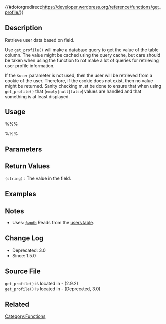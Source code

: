 {{#dotorgredirect:https://developer.wordpress.org/reference/functions/get_profile/}}

{{Deprecated|new_function=get_the_author_meta}}
== Description ==

Retrieve user data based on field. 

Use <tt>get_profile()</tt> will make a database query to get the value of the table column. The value might be cached using the query cache, but care should be taken when using the function to not make a lot of queries for retrieving user profile information. 

If the <tt>$user</tt> parameter is not used, then the user will be retrieved from a cookie of the user. Therefore, if the cookie does not exist, then no value might be returned. Sanity checking must be done to ensure that when using <tt>get_profile()</tt> that (<tt>empty|null|false</tt>) values are handled and that something is at least displayed. 

== Usage ==

%%%<?php get_profile( $field, $user ); ?>%%%

== Parameters ==

{{Parameter|$field|string|User field to retrieve. See [[Database_Description#Table:_wp_users|users table]] for possible <tt>$field</tt> values.}}
{{Parameter|$user|string|User username. Uses [[WordPress_Cookies|user cookie]] to determine user if this is false or omitted.|optional|false}}

== Return Values ==

; <tt>(string)</tt> : The value in the field.

== Examples ==
<!-- Need creative examples. Feel free to link to external examples. -->

== Notes ==

* Uses: [[Class Reference/wpdb|<tt>$wpdb</tt>]] Reads from the [[Database_Description#Table:_wp_users|users table]].

== Change Log ==

* Deprecated: 3.0
* Since: 1.5.0

== Source File ==
<tt>get_profile()</tt> is located in {{Trac|wp-includes/user.php|tags/2.9.2}} - (2.9.2)<br /><tt>get_profile()</tt> is located in {{Trac|wp-includes/deprecated.php|branches/3.0}} - (Deprecated, 3.0)

== Related ==

{{Tag Footer}}

[[Category:Functions]]